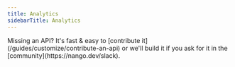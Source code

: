 ```yaml
---
title: Analytics
sidebarTitle: Analytics
---
```


<Tip>
    Missing an API? It's fast & easy to [contribute it](/guides/customize/contribute-an-api) or we'll build it if you ask for
    it in the [community](https://nango.dev/slack).
</Tip>

<CardGroup cols={4}>
    <Card title="Amplitude" href="/integrations/all/amplitude" color="#68a063" />
    <Card title="Chattermill" href="/integrations/all/chattermill" color="#68a063" />
    <Card title="Databricks" href="/integrations/all/databricks" color="#68a063" />
    <Card title="Datadog" href="/integrations/all/datadog" color="#68a063" />
    <Card title="Fireflies" href="/integrations/all/fireflies" color="#68a063" />
    <Card title="Google Analytics" href="/integrations/all/google-analytics" color="#68a063" />
    <Card title="Metabase" href="/integrations/all/metabase" color="#68a063" />
    <Card title="Mixpanel" href="/integrations/all/mixpanel" color="#68a063" />
    <Card title="Segment" href="/integrations/all/segment" color="#68a063" />
    <Card title="TapClicks" href="/integrations/all/tapclicks" color="#68a063" />
    <Card title="Tableau" href="/integrations/all/tableau" color="#68a063" />
    <Card title="People Data Labs" href="/integrations/all/peopledatalabs" color="#68a063" />
    <Card title="Typefully" href="/integrations/all/typefully" color="#68a063" />
    <Card title="Wakatime" href="/integrations/all/wakatime" color="#68a063" />
</CardGroup>
